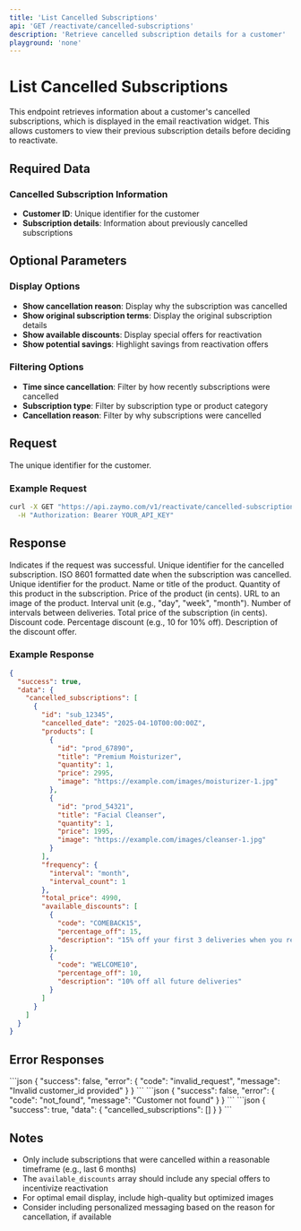 ```yaml
---
title: 'List Cancelled Subscriptions'
api: 'GET /reactivate/cancelled-subscriptions'
description: 'Retrieve cancelled subscription details for a customer'
playground: 'none'
---
```


# List Cancelled Subscriptions

This endpoint retrieves information about a customer's cancelled subscriptions, which is displayed in the email reactivation widget. This allows customers to view their previous subscription details before deciding to reactivate.

## Required Data

### Cancelled Subscription Information
- **Customer ID**: Unique identifier for the customer
- **Subscription details**: Information about previously cancelled subscriptions

## Optional Parameters

### Display Options
- **Show cancellation reason**: Display why the subscription was cancelled
- **Show original subscription terms**: Display the original subscription details
- **Show available discounts**: Display special offers for reactivation
- **Show potential savings**: Highlight savings from reactivation offers

### Filtering Options
- **Time since cancellation**: Filter by how recently subscriptions were cancelled
- **Subscription type**: Filter by subscription type or product category
- **Cancellation reason**: Filter by why subscriptions were cancelled

## Request

<ParamField path="customer_id" type="string" required>
  The unique identifier for the customer.
</ParamField>

### Example Request

```bash
curl -X GET "https://api.zaymo.com/v1/reactivate/cancelled-subscriptions?customer_id=cus_12345" \
  -H "Authorization: Bearer YOUR_API_KEY"
```

## Response

<ResponseField name="success" type="boolean">
  Indicates if the request was successful.
</ResponseField>

<ResponseField name="data" type="object">
  <Expandable title="Properties">
    <ResponseField name="cancelled_subscriptions" type="array">
      <Expandable title="Cancelled Subscription Object">
        <ResponseField name="id" type="string">
          Unique identifier for the cancelled subscription.
        </ResponseField>
        <ResponseField name="cancelled_date" type="string">
          ISO 8601 formatted date when the subscription was cancelled.
        </ResponseField>
        <ResponseField name="products" type="array">
          <Expandable title="Product Object">
            <ResponseField name="id" type="string">
              Unique identifier for the product.
            </ResponseField>
            <ResponseField name="title" type="string">
              Name or title of the product.
            </ResponseField>
            <ResponseField name="quantity" type="number">
              Quantity of this product in the subscription.
            </ResponseField>
            <ResponseField name="price" type="number">
              Price of the product (in cents).
            </ResponseField>
            <ResponseField name="image" type="string" optional>
              URL to an image of the product.
            </ResponseField>
          </Expandable>
        </ResponseField>
        <ResponseField name="frequency" type="object">
          <Expandable title="Frequency Object">
            <ResponseField name="interval" type="string">
              Interval unit (e.g., "day", "week", "month").
            </ResponseField>
            <ResponseField name="interval_count" type="number">
              Number of intervals between deliveries.
            </ResponseField>
          </Expandable>
        </ResponseField>
        <ResponseField name="total_price" type="number">
          Total price of the subscription (in cents).
        </ResponseField>
        <ResponseField name="available_discounts" type="array" optional>
          <Expandable title="Discount Object">
            <ResponseField name="code" type="string">
              Discount code.
            </ResponseField>
            <ResponseField name="percentage_off" type="number">
              Percentage discount (e.g., 10 for 10% off).
            </ResponseField>
            <ResponseField name="description" type="string" optional>
              Description of the discount offer.
            </ResponseField>
          </Expandable>
        </ResponseField>
      </Expandable>
    </ResponseField>
  </Expandable>
</ResponseField>

### Example Response

```json
{
  "success": true,
  "data": {
    "cancelled_subscriptions": [
      {
        "id": "sub_12345",
        "cancelled_date": "2025-04-10T00:00:00Z",
        "products": [
          {
            "id": "prod_67890",
            "title": "Premium Moisturizer",
            "quantity": 1,
            "price": 2995,
            "image": "https://example.com/images/moisturizer-1.jpg"
          },
          {
            "id": "prod_54321",
            "title": "Facial Cleanser",
            "quantity": 1,
            "price": 1995,
            "image": "https://example.com/images/cleanser-1.jpg"
          }
        ],
        "frequency": {
          "interval": "month",
          "interval_count": 1
        },
        "total_price": 4990,
        "available_discounts": [
          {
            "code": "COMEBACK15",
            "percentage_off": 15,
            "description": "15% off your first 3 deliveries when you reactivate"
          },
          {
            "code": "WELCOME10",
            "percentage_off": 10,
            "description": "10% off all future deliveries"
          }
        ]
      }
    ]
  }
}
```

## Error Responses

<AccordionGroup>
  <Accordion title="Invalid Customer ID">
    ```json
    {
      "success": false,
      "error": {
        "code": "invalid_request",
        "message": "Invalid customer_id provided"
      }
    }
    ```
  </Accordion>
  <Accordion title="Customer Not Found">
    ```json
    {
      "success": false,
      "error": {
        "code": "not_found",
        "message": "Customer not found"
      }
    }
    ```
  </Accordion>
  <Accordion title="No Cancelled Subscriptions">
    ```json
    {
      "success": true,
      "data": {
        "cancelled_subscriptions": []
      }
    }
    ```
  </Accordion>
</AccordionGroup>

## Notes

- Only include subscriptions that were cancelled within a reasonable timeframe (e.g., last 6 months)
- The `available_discounts` array should include any special offers to incentivize reactivation
- For optimal email display, include high-quality but optimized images
- Consider including personalized messaging based on the reason for cancellation, if available
